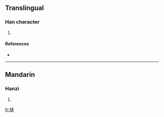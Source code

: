 ==Translingual==

===Han character===
{{Han char|rn=75|rad=木|as=11|sn=15|four=|canj=木卜竹十 (DYHJ)}}

# {{defn|Han|sort=木11}}

====References====
* {{Han ref|kx=0547.160|dkj=15373|dj=0935.130|hdz=21283.040|uh=69F0|ud=27120}}

----

==Mandarin==

===Hanzi===
{{cmn-hanzi|pin=[[bèng]] ([[beng4]])|wg=peng<sup>4</sup>}}

# {{defn|Mandarin|sort=木11}}

[[fr:槰]]
